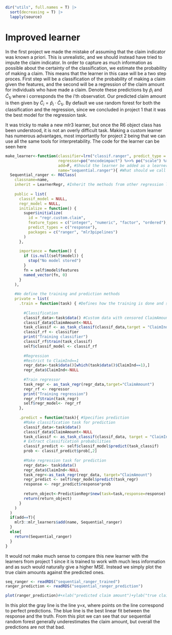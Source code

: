 ```r
dir("utils", full.names = T) |>
  sort(decreasing = T) |>
  lapply(source)
```


# Improved learner

In the first project we made the mistake of assuming that the claim indicator was known a priori. This is unrealistic, and we should instead have tried to impute the claim indicator. In order to capture as much information as possible about the certainty of the classification, we estimate the probability of making a claim. This means that the learner in this case will be a two step proces. First step will be a classification of the probability of making a claim given the features, and the second will be a regression of the claim amount for individuals who have made a claim. Denote these predictions by $\hat{p}_i$ and $\hat{C}_{1i}$ where i corresponds the the i'th observatiot. Our predicted claim amount is then given by $\hat{C}_i=\hat{p}_i\cdot \hat{C}_{1i}$. By default we use random forest for both the classification and the regression, since we concluded in project 1 that it was the best model for the regression task.

It was tricky to make a new mlr3 learner, but once the R6 object class has been understood, it is not an overly difficult task. Making a custom learner has numerous advantages, most importantly for project 2 being that we can use all the same tools for interpretability. The code for the learner can be seen here

```r
make_learner<-function(classifier=lrn("classif.ranger", predict_type = "prob"),
                       regressor=po("encodeimpact") %>>% po("scale") %>>% lrn("regr.ranger") |>as_learner(), #Defining the classifier and regressor
                       add=F, #Should the learner be added as a learner in mlr3?
                       name="sequential.ranger"){ #What should we call the learner
  Sequential_ranger <- R6Class(
    classname=name,
    inherit = LearnerRegr, #Inherit the methods from other regression learners
    
    public = list(
      classif_model = NULL,
      regr_model = NULL,
      initialize = function() {
        super$initialize(
          id = "regr.custom.claim",
          feature_types = c("integer", "numeric", "factor", "ordered"),
          predict_types = c("response"),
          packages = c("ranger", "mlr3pipelines")
        )
      },
      
      importance = function() {
        if (is.null(self$model)) {
          stop("No model stored")
        }
        fn = self$model$features
        named_vector(fn, 0)
      }
    ),
    
    #We define the training and prediction methods
    private = list(
      .train = function(task) { #Defines how the training is done and saves the two trained models
        
        #Classification
        classif_data<-task$data() #Custom data with censored ClaimAmount
        classif_data$ClaimAmount<-NULL
        task_classif <- as_task_classif(classif_data,target = "ClaimInd")
        classif_rf <- classifier
        print("Training classifier")
        classif_rf$train(task_classif)
        self$classif_model <- classif_rf
        
        #Regression
        #Restrict to ClaimInd==1
        regr_data<-task$data()[which(task$data()$ClaimInd==1),]
        regr_data$ClaimInd<-NULL
        
        #Train regressor
        task_regr <- as_task_regr(regr_data,target="ClaimAmount")
        regr_rf <- regressor
        print("Training regression")
        regr_rf$train(task_regr)
        self$regr_model<- regr_rf
      },
      
      .predict = function(task){ #Specifies prediction
        #Make classification task for prediction
        classif_data<-task$data()
        classif_data$ClaimAmount<-NULL
        task_classif <- as_task_classif(classif_data, target = "ClaimInd")
        # Extract classification probabilities
        classif_predict <- self$classif_model$predict(task_classif)
        prob <- classif_predict$prob[,2]
        
        #Make regression task for prediction
        regr_data<- task$data()
        regr_data$ClaimInd<-NULL
        task_regr<-as_task_regr(regr_data, target="ClaimAmount")
        regr_predict <- self$regr_model$predict(task_regr)
        response <- regr_predict$response*prob
        
        return_object<-PredictionRegr$new(task=task,response=response)
        return(return_object)
      }
    )
  )
  if(add==T){
    mlr3::mlr_learners$add(name, Sequential_ranger)
  }
  else{
    return(Sequential_ranger)
  }
}
```

It would not make much sense to compare this new learner with the learners from project 1 since it is trained to work with much less information and as such would naturally give a higher MSE. Instead we simply plot the true claim amounts against the predicted ones.

```r
seq_ranger <- readRDS("sequential_ranger_trained")
ranger_prediction <- readRDS("sequential_ranger_prediction")
```

```r
plot(ranger_prediction)#+xlab("predicted claim amount")+ylab("true claim amount") #Modify this plot so Maristat and Gender can be seen
```

In this plot the gray line is the line y=x, where points on the line correspond to perfect predictions. The blue line is the best linear fit between the response and the truth. From this plot we can see that our sequential random forest generally underestimates the claim amount, but overall the predictions are not that bad.
